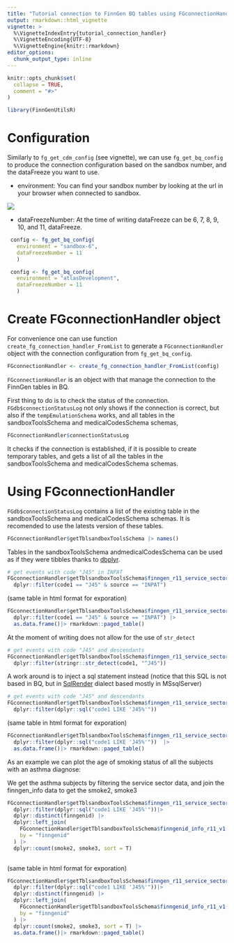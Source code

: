 ```yaml
---
title: "Tutorial connection to FinnGen BQ tables using FGconnectionHandler"
output: rmarkdown::html_vignette
vignette: >
  %\VignetteIndexEntry{tutorial_connection_handler}
  %\VignetteEncoding{UTF-8}
  %\VignetteEngine{knitr::rmarkdown}
editor_options: 
  chunk_output_type: inline
---
```


```r
knitr::opts_chunk$set(
  collapse = TRUE,
  comment = "#>"
)
```

```r
library(FinnGenUtilsR)
```

# Configuration 

Similarly to `fg_get_cdm_config` (see vignette), we can use `fg_get_bq_config` to produce the connection configuration based on the sandbox number, and the dataFreeze you want to use.


- environment: You can find your sandbox number by looking at the url in your browser when connected to sandbox.

![](pic/sandbox_number.png)

- dataFreezeNumber: At the time of writing dataFreeze can be 6, 7, 8, 9, 10, and 11, dataFreeze.


```r
 config <- fg_get_bq_config(
   environment = "sandbox-6",
   dataFreezeNumber = 11
   )
```


```r
 config <- fg_get_bq_config(
   environment = "atlasDevelopment",
   dataFreezeNumber = 11
   )
```

# Create FGconnectionHandler object 

For convenience one can use function `create_fg_connection_handler_FromList` to generate a `FGconnectionHandler` object with the connection configuration from `fg_get_bq_config`. 

```r
FGconnectionHandler <- create_fg_connection_handler_FromList(config)
```

`FGconnectionHandler` is an object with that manage the connection to the FinnGen tables in BQ. 

First thing to do is to check the status of the connection. 
`FGdb$connectionStatusLog` not only shows if the connection is correct, but also if the `tempEmulationSchema` works, and all tables in the sandboxToolsSchema and   medicalCodesSchema schemas, 

```r
FGconnectionHandler$connectionStatusLog
```

It checks if the connection is established, if it is possible to create temporary tables, and gets a list of all the tables in the  sandboxToolsSchema and   medicalCodesSchema schemas. 


# Using FGconnectionHandler

`FGdb$connectionStatusLog` contains a list of the existing table in the sandboxToolsSchema and   medicalCodesSchema schemas. 
It is recomended to use the latests version of these tables. 

```r
FGconnectionHandler$getTblsandboxToolsSchema |> names()
```

Tables in the sandboxToolsSchema andmedicalCodesSchema can be used as if they were tibbles thanks to  [dbplyr](https://dbplyr.tidyverse.org/). 

```r
# get events with code "J45" in INPAT
FGconnectionHandler$getTblsandboxToolsSchema$finngen_r11_service_sector_detailed_longitudinal_v1() |> 
  dplyr::filter(code1 == "J45" & source == "INPAT")
```

(same table in html format for exporation)
```r
FGconnectionHandler$getTblsandboxToolsSchema$finngen_r11_service_sector_detailed_longitudinal_v1() |> 
  dplyr::filter(code1 == "J45" & source == "INPAT") |> 
  as.data.frame()|> rmarkdown::paged_table()
```

At the moment of writing does not allow for the use of `str_detect`

```r
# get events with code "J45" and descendants
FGconnectionHandler$getTblsandboxToolsSchema$finngen_r11_service_sector_detailed_longitudinal_v1() |> 
  dplyr::filter(stringr::str_detect(code1, "^J45"))
```


A work around is to inject a sql statement instead (notice that this SQL is not based in BQ, but in [SqlRender](https://ohdsi.github.io/SqlRender/) dialect based mostly in MSsqlServer)

```r
# get events with code "J45" and descendants
FGconnectionHandler$getTblsandboxToolsSchema$finngen_r11_service_sector_detailed_longitudinal_v1() |> 
  dplyr::filter(dplyr::sql("code1 LIKE 'J45%'"))
```

(same table in html format for exporation)
```r
FGconnectionHandler$getTblsandboxToolsSchema$finngen_r11_service_sector_detailed_longitudinal_v1() |> 
  dplyr::filter(dplyr::sql("code1 LIKE 'J45%'"))  |> 
  as.data.frame()|> rmarkdown::paged_table()
```

As an example we can plot the age of smoking status of all the subjects with an asthma diagnose: 

We get the asthma subjects by filtering the service sector data, and join the finngen_info data to get the smoke2, smoke3

```r
FGconnectionHandler$getTblsandboxToolsSchema$finngen_r11_service_sector_detailed_longitudinal_v1() |> 
  dplyr::filter(dplyr::sql("code1 LIKE 'J45%'"))|> 
  dplyr::distinct(finngenid) |> 
  dplyr::left_join(
    FGconnectionHandler$getTblsandboxToolsSchema$finngenid_info_r11_v1(), 
    by = "finngenid"
  ) |> 
  dplyr::count(smoke2, smoke3, sort = T)
  
```

(same table in html format for exporation)
```r
FGconnectionHandler$getTblsandboxToolsSchema$finngen_r11_service_sector_detailed_longitudinal_v1() |> 
  dplyr::filter(dplyr::sql("code1 LIKE 'J45%'"))|> 
  dplyr::distinct(finngenid) |> 
  dplyr::left_join(
    FGconnectionHandler$getTblsandboxToolsSchema$finngenid_info_r11_v1(), 
    by = "finngenid"
  ) |> 
  dplyr::count(smoke2, smoke3, sort = T) |> 
  as.data.frame()|> rmarkdown::paged_table()
```


































